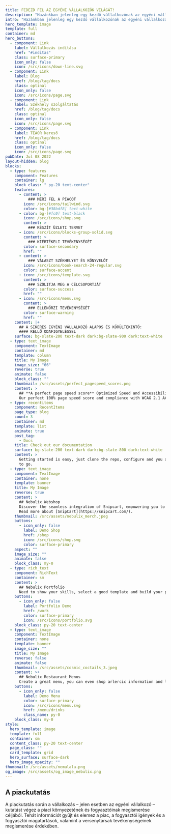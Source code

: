 ```yaml
---
title: FEDEZD FEL AZ EGYÉNI VÁLLALKOZÓK VILÁGÁT!
description: "Hazánkban jelenleg egy kezdő vállalkozónak az egyéni vállalkozás indítása a legegyszerűbb opció. Nem sok kritériumnak kell megfelelni ahhoz, hogy az alapítás után egyből a munkára tudjunk fókuszálni. "
intro: "Hazánkban jelenleg egy kezdő vállalkozónak az egyéni vállalkozás indítása a legegyszerűbb opció. Nem sok kritériumnak kell megfelelni ahhoz, hogy az alapítás után egyből a munkára tudjunk fókuszálni. "
hero_template: image
template: full
container: md
hero_buttons:
  - component: Link
    label: Vállalkozás indítása
    href: "#inditas"
    class: surface-primary
    icon_only: false
    icon: /src/icons/down-line.svg
  - component: Link
    label: Blog
    href: /blog/tag/docs
    class: optinal
    icon_only: false
    icon: /src/icons/page.svg
  - component: Link
    label: Székhely szolgáltatás
    href: /blog/tag/docs
    class: optinal
    icon_only: false
    icon: /src/icons/page.svg
  - component: Link
    label: TEAOR kereső
    href: /blog/tag/docs
    class: optinal
    icon_only: false
    icon: /src/icons/page.svg
pubDate: Jul 08 2022
layout-hidden: blog
blocks:
  - type: features
    component: Features
    container: lg
    block_class: " py-20 text-center"
    features:
      - content: >
          ### MÉRI FEL A PIACOT
        icon: /src/icons/tailwind.svg
        color: bg-[#38bdf8] text-white
      - color: bg-[#fc0] text-black
        icon: /src/icons/shop.svg
        content: >
          ### KÉSZÍT ÜZLETI TERVET
      - icon: /src/icons/blocks-group-solid.svg
        content: >
          ### KIÉRTÉKELI TEVÉKENYSÉGÉT
        color: surface-secondary
        href: ""
      - content: >
          ### VÁLASZT SZÉKHELYET ÉS KÖNYVELŐT
        icon: /src/icons/book-search-24-regular.svg
        color: surface-accent
      - icon: /src/icons/template.svg
        content: >
          ### SZÓLITJA MEG A CÉLCSOPORTJÁT
        color: surface-success
        href: ""
      - icon: /src/icons/menu.svg
        content: >
          ### ELLENŐRZI TEVÉKENYSÉGÉT
        color: surface-warning
        href: ""
    content: |+
      ## A SIKERES EGYÉNI VÁLLALKOZÓ ALAPOS ÉS KÖRÜLTEKINTŐ:
      #### KELLŐ ODAFIGYELÉSSEL
    surface: bg-slate-200 text-dark dark:bg-slate-900 dark:text-white
  - type: text_image
    component: TextImage
    container: md
    template: column
    title: My Image
    image_size: "66"
    reverse: true
    animate: false
    block_class: ""
    thumbnail: /src/assets/perfect_pagespeed_scores.png
    content: >
      ## **A perfect page speed score** Optimized Speed and Accessibility
      Our perfect 100% page speed score and compliance with WCAG 2.1 AA standards reflect our commitment. We've optimized speed and accessibility, ensuring a superior user experience for all.
  - type: recentitems
    component: RecentItems
    page_type: blog
    count: 3
    container: md
    template: list
    animate: true
    post_tag:
      - Docs
    title: Check out our documentation
    surface: bg-slate-200 text-dark dark:bg-slate-800 dark:text-white
    content: >
      Getting started is easy, just clone the repo, configure and you are ready
      to go.
  - type: text_image
    component: TextImage
    container: none
    template: banner
    title: My Image
    reverse: true
    content: >
      ## Nebulix Webshop
      Discover the seamless integration of Snipcart, empowering you to efficiently oversee your store directly within a Static CMS. Whether your offerings include digital products or physical goods, Snipcart boasts a wealth of exceptional features, making it an ideal choice for the majority of small webshops. 
      Read more about [SnipCart](https://snipcart.com/).
    thumbnail: /src/assets/nebulix_merch.jpeg
    buttons:
      - icon_only: false
        label: Demo Shop
        href: /shop
        icon: /src/icons/shop.svg
        color: surface-primary
    aspect: ""
    image_size: ""
    animate: false
    block_class: my-0
  - type: rich_text
    component: RichText
    container: sm
    content: >
      ## Nebulix Portfolio
      Need to show your skills, select a good template and build your portfolio with nebulix.
    buttons:
      - icon_only: false
        label: Portfolio Demo
        href: /work
        color: surface-primary
        icon: /src/icons/portfolio.svg
    block_class: py-20 text-center
  - type: text_image
    component: TextImage
    container: none
    template: banner
    image_size: ""
    title: My Image
    reverse: false
    animate: false
    thumbnail: /src/assets/cosmic_coctails_3.jpeg
    content: >+
      ## Nebulix Restaurant Menus
      Create a great menu, you can even shop arlercic information and labels. All menu's are mobile friendly and fast!
    buttons:
      - icon_only: false
        label: Demo Menu
        color: surface-primary
        icon: /src/icons/menu.svg
        href: /menu/drinks
        class_name: py-0
    block_class: my-0
style:
  hero_template: image
  template: full
  container: sm
  content_class: py-20 text-center
  page_class: ""
  card_template: grid
  hero_surface: surface-dark
  hero_image_opacity: ""
thumbnail: /src/assets/nemulala.png
og_image: /src/assets/og_image_nebulix.png
---
```


## A piackutatás

A piackutatás során a vállalkozás – jelen esetben az egyéni vállalkozó – kutatást végez a piaci környezetének és fogyasztóinak megismerése céljából. Tehát információt gyűjt és elemez a piac, a fogyasztói igények és a fogyasztói magatartások, valamint a versenytársak tevékenységeinek megismerése érdekében.
